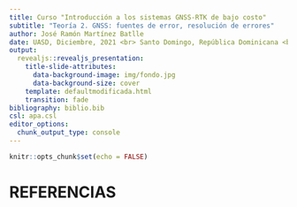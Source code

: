 ```yaml
---
title: Curso "Introducción a los sistemas GNSS-RTK de bajo costo"
subtitle: "Teoría 2. GNSS: fuentes de error, resolución de errores"
author: José Ramón Martínez Batlle
date: UASD, Diciembre, 2021 <br> Santo Domingo, República Dominicana <br> https://geofis.github.io/rtk-para-todos/
output:
  revealjs::revealjs_presentation:
    title-slide-attributes:
      data-background-image: img/fondo.jpg
      data-background-size: cover
    template: defaultmodificada.html
    transition: fade
bibliography: biblio.bib
csl: apa.csl
editor_options:
  chunk_output_type: console
---
```


```r
knitr::opts_chunk$set(echo = FALSE)
```


# REFERENCIAS

<section style="font-size: 24px; text-align: left;">